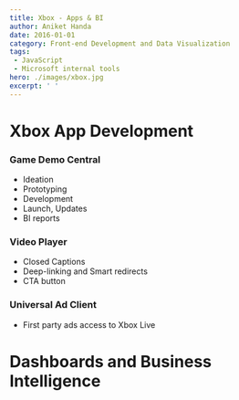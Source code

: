 ```yaml
---
title: Xbox - Apps & BI
author: Aniket Handa
date: 2016-01-01
category: Front-end Development and Data Visualization
tags:
 - JavaScript
 - Microsoft internal tools
hero: ./images/xbox.jpg
excerpt: ' '
---
```


# Xbox App Development

### Game Demo Central
- Ideation
- Prototyping
- Development
- Launch, Updates
- BI reports

### Video Player
- Closed Captions
- Deep-linking and Smart redirects 
- CTA button

### Universal Ad Client
- First party ads access to Xbox Live

# Dashboards and Business Intelligence 

